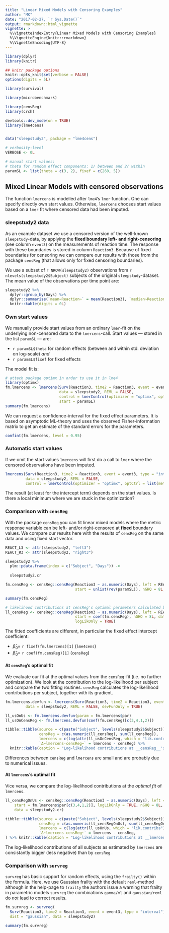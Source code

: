 ```yaml
---
title: "Linear Mixed Models with Censoring Examples"
author: "MK"
date: "2017-02-27, `r Sys.Date()`"
output: rmarkdown::html_vignette
vignette: >
  %\VignetteIndexEntry{Linear Mixed Models with Censoring Examples}
  %\VignetteEngine{knitr::rmarkdown}
  %\VignetteEncoding{UTF-8}
---
```



```r

library(dplyr)
library(knitr)

## knitr package options
knitr::opts_knit$set(verbose = FALSE)
options(digits = 5L)

library(survival)

library(microbenchmark)

library(censReg)
library(crch)

devtools::dev_mode(on = TRUE)
library(lme4cens)


data("sleepstudy2", package = "lme4cens")

# verbosity-level
VERBOSE <- 0L

# manual start values:
# theta for random effect components: 1/ between and 2/ within
paramSL <- list(theta = c(3, 2), fixef = c(260, 5))
```



## Mixed Linear Models with censored observations

The function `lmercens` is modelled after `lme4`'s `lmer` function.
One can specify directly own start values. Otherwise, `lmercens` chooses start values based on a `lmer` fit where censored data had been imputed.


### sleepstudy2 data
As an example dataset we use a censored version of the well-known `sleepstudy`-data,
by applying the __fixed boundary left- and right-censoring__ (see column `event3`) on the measurements of reaction time.
The response with these boundaries is stored in column `Reaction3`.
Because of fixed boundaries for censoring we can compare our results with those from the package `censReg` (that allows only for fixed censoring boundaries).

We use a subset of `r NROW(sleepstudy2)` observations from `r nlevels(sleepstudy2$Subject)` subjects of the original `sleepstudy`-dataset.
The mean value of the observations per time point are:

```r
sleepstudy2 %>%
  dplyr::group_by(Days) %>%
  dplyr::summarise(`mean~Reaction~` = mean(Reaction3), `median~Reaction~` = median(Reaction3)) %>% 
  knitr::kable(digits = 0L)
```



### Own start values
We manually provide start values from an ordinary `lmer`-fit on the underlying non-censored data to the `lmercens`-call.
Start values — stored in the list `paramSL` — are:

* `r paramSL$theta` for random effects (between and within std. deviation on log-scale) _and_
* `r paramSL$fixef` for fixed effects

The model fit is: 

<!-- # devFun <- lmercens(Surv(Reaction3, time2 = Reaction3, event = event3, type = "interval") ~ Days + (1|Subject), -->
<!-- #                         data = sleepstudy2, REML = FALSE, devFunOnly = TRUE) -->
<!-- # devFunGrad <- attr(devFun, "grad") -->
<!-- # devFun(param = unlist(paramSL)) -->
<!-- # devFunGrad(paramVect = unlist(paramSL)) -->
<!-- # numDeriv::grad(func = devFun, x = unlist(paramSL)) -->

```r
# attach package optimx in order to use it in lme4
library(optimx)
fm.lmercens <- lmercens(Surv(Reaction3, time2 = Reaction3, event = event3, type = "interval") ~ Days + (1|Subject),
                        data = sleepstudy2, REML = FALSE,
                        control = lmerControl(optimizer = "optimx", optCtrl = list(method = "L-BFGS-B"), boundary.tol = 0),
                        start = paramSL) 
summary(fm.lmercens)
```

We can request a confidence-interval for the fixed effect parameters. It is based on asymptotic ML-theory and uses the observed Fisher-information matrix to get an estimate of the standard errors for the parameters.

```r
confint(fm.lmercens, level = 0.95)
```


### Automatic start values
If we omit the start values `lmercens` will first do a call to `lmer` where the censored observations have been imputed.

```r
lmercens(Surv(Reaction3, time2 = Reaction3, event = event3, type = "interval") ~ Days + (1|Subject),
         data = sleepstudy2, REML = FALSE,
         control = lmerControl(optimizer = "optimx", optCtrl = list(method = "L-BFGS-B"), boundary.tol = 0))
```

The result (at least for the intercept term) depends on the start values. Is there a local minimum where we are stuck in the optimization?




### Comparison with `censReg`

With the package `censReg` you can fit linear mixed models where the metric response variable can be left- and/or right-censored at __fixed__ boundary values.
We compare our results here with the results of `censReg` on the same data and using fixed start vector.

```r

REACT_L3 <- attr(sleepstudy2, "left3")
REACT_R3 <- attr(sleepstudy2, "right3")

sleepstudy2 %>% 
  plm::pdata.frame(index = c("Subject", "Days")) ->
  
  sleepstudy2.cr

fm.censReg <- censReg::censReg(Reaction3 ~ as.numeric(Days), left = REACT_L3, right = REACT_R3,
                               start = unlist(rev(paramSL)), nGHQ = 8L, data = sleepstudy2.cr)

summary(fm.censReg)

# likelihood contributions at censReg's optimal parameters calculated by censReg
ll_censReg <- censReg::censReg(Reaction3 ~ as.numeric(Days), left = REACT_L3, right = REACT_R3,
                               start = coef(fm.censReg), nGHQ = 8L, data = sleepstudy2.cr,
                               logLikOnly = TRUE)
```

The fitted coefficients are different, in particular the fixed effect intercept coefficient:

* ${\hat β}_0 =$ `r fixef(fm.lmercens)[1]` (`lme4cens`)
* ${\hat β}_0 =$ `r coef(fm.censReg)[1]` (`censReg`)




#### At `censReg`'s optimal fit
We evaluate our fit  at the optimal values from the `censReg`-fit (i.e. no further optimization).
We look at the contribution to the log-likelihood per subject and compare the two fitting routines.
`censReg` calculates the log-likelihood contributions per subject, together with its gradient.

```r
fm.lmercens.devfun <- lmercens(Surv(Reaction3, time2 = Reaction3, event = event3, type = "interval") ~ Days + (1|Subject),
         data = sleepstudy2, REML = FALSE, devFunOnly = TRUE)

ll_usOnUs <- fm.lmercens.devfun(param = fm.lmercens$par)
ll_usOnCensReg <- fm.lmercens.devfun(coef(fm.censReg)[c(3,4,1,2)])
```

```r
tibble::tibble(source = c(paste("Subject", levels(sleepstudy2$Subject)), "total"), 
               censReg = c(as.numeric(ll_censReg), sum(ll_censReg)),
               lmercens = c(log(attr(ll_usOnCensReg, which = "lik.contribs")), -ll_usOnCensReg),
               `Δ~lmercens-censReg~` = lmercens - censReg) %>% 
  knitr::kable(caption = "Log-likelihood contributions at __censReg__'s optimal values on sleepstudy2-data", digits = 3)
```

Differences between `censReg` and `lmercens` are small and are probably due to numerical issues.



#### At `lmercens`'s optimal fit
Vice versa, we compare the log-likelihood contributions at the _optimal fit_ of `lmercens`.

```r
ll_censRegOnUs <- censReg::censReg(Reaction3 ~ as.numeric(Days), left = REACT_L3, right = REACT_R3,
    start = fm.lmercens$par[c(3,4,1,2)], logLikOnly = TRUE, nGHQ = 8L,
    data = sleepstudy2.cr)
```



```r
tibble::tibble(source = c(paste("Subject", levels(sleepstudy2$Subject)), "total"), 
               censReg = c(as.numeric(ll_censRegOnUs), sum(ll_censRegOnUs)),
               lmercens = c(log(attr(ll_usOnUs, which = "lik.contribs")), -ll_usOnUs),
               `Δ~lmercens-censReg~` = lmercens - censReg,
) %>% knitr::kable(caption = "Log-likelihood contributions at __lmercens__'s optimal values on sleepstudy2-data")
```

The log-likelihood contributions of all subjects as estimated by `lmercens` are consistantly bigger (less negative) than by `censReg`.



### Comparison with `survreg`
`survreg` has basic support for random effects, using the `frailty()` within the formula.
Here, we use Gaussian frailty with the default `reml`-method although
in the help-page to `frailty` the authors issue a warning that frailty in parametric models `survreg` the combinations `gamma/ml` and `gaussian/reml` do _not_ lead to correct results.


```r
fm.survreg <- survreg(
  Surv(Reaction3, time2 = Reaction3, event = event3, type = "interval") ~ Days + frailty(Subject, distribution = "gaussian"),
  dist = "gaussian", data = sleepstudy2)

summary(fm.survreg)
```

